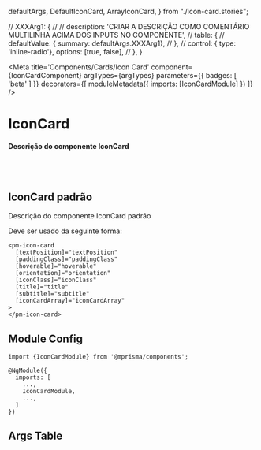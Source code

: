   defaultArgs,
  DefaultIconCard,
  ArrayIconCard,
} from "./icon-card.stories";

  // XXXArg1: {
  //   // description: 'CRIAR A DESCRIÇÃO COMO COMENTÁRIO MULTILINHA ACIMA DOS INPUTS NO COMPONENTE',
  //   table: {
  //     defaultValue: { summary: defaultArgs.XXXArg1},
  //   },
  //   control: { type: 'inline-radio'}, options: [true, false],
  // },
}

<Meta
  title='Components/Cards/Icon Card'
  component={IconCardComponent}
  argTypes={argTypes}
  parameters={{ badges: [ 'beta' ] }}
  decorators={[
    moduleMetadata({
      imports: [IconCardModule]
    })
  ]}
/>


# IconCard

#### Descrição do componente IconCard

<br/>
<br/>

## IconCard padrão

Descrição do componente IconCard padrão

Deve ser usado da seguinte forma:

```
<pm-icon-card
  [textPosition]="textPosition"
  [paddingClass]="paddingClass"
  [hoverable]="hoverable"
  [orientation]="orientation"
  [iconClass]="iconClass"
  [title]="title"
  [subtitle]="subtitle"
  [iconCardArray]="iconCardArray"
>
</pm-icon-card>
```

<Canvas>
  <Story name='Default' story={DefaultIconCard} />
</Canvas>

<Canvas>
  <Story name='Array Cards' story={ArrayIconCard} />
</Canvas>

## Module Config

```
import {IconCardModule} from '@mprisma/components';

@NgModule({
  imports: [
    ...,
    IconCardModule,
    ...,
  ]
})
```

## Args Table

<ArgsTable story='Default'/>
